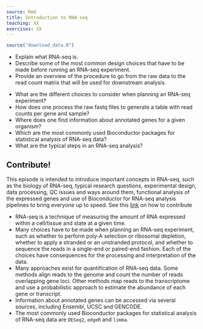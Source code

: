 ```yaml
---
source: Rmd
title: Introduction to RNA-seq
teaching: XX
exercises: XX
---
```


```r
source("download_data.R")
```

::::::::::::::::::::::::::::::::::::::: objectives

- Explain what RNA-seq is.
- Describe some of the most common design choices that have to be made before running an RNA-seq experiment.
- Provide an overview of the procedure to go from the raw data to the read count matrix that will be used for downstream analysis.

::::::::::::::::::::::::::::::::::::::::::::::::::

:::::::::::::::::::::::::::::::::::::::: questions

- What are the different choices to consider when planning an RNA-seq experiment? 
- How does one process the raw fastq files to generate a table with read counts per gene and sample?
- Where does one find information about annotated genes for a given organism?
- Which are the most commonly used Bioconductor packages for statistical analysis of RNA-seq data?
- What are the typical steps in an RNA-seq analysis?


::::::::::::::::::::::::::::::::::::::::::::::::::

:::::::::::::::::::::::::::::::::::::::::  callout

## Contribute!

This episode is intended to introduce important concepts in RNA-seq, such as the biology of RNA-seq, typical research questions, experimental design,  data processing, QC issues and ways around them, functional analysis of the expressed genes and use of Bioconductor for RNA-seq analysis pipelines to bring everyone up to speed.  See this [link](https://docs.google.com/document/d/12hUqVo2MhgYH9IT8ShJKSZgeMLzjeUh2EKdxM_siWwM/edit#) on how to contribute


::::::::::::::::::::::::::::::::::::::::::::::::::

:::::::::::::::::::::::::::::::::::::::: keypoints

- RNA-seq is a technique of measuring the amount of RNA expressed within a cell/tissue and state at a given time.
- Many choices have to be made when planning an RNA-seq experiment, such as whether to perform poly-A selection or ribosomal depletion, whether to apply a stranded or an unstranded protocol, and whether to sequence the reads in a single-end or paired-end fashion. Each of the choices have consequences for the processing and interpretation of the data. 
- Many approaches exist for quantification of RNA-seq data. Some methods align reads to the genome and count the number of reads overlapping gene loci. Other methods map reads to the transcriptome and use a probabilistic approach to estimate the abundance of each gene or transcript. 
- Information about annotated genes can be accessed via several sources, including Ensembl, UCSC and GENCODE. 
- The most commonly used Bioconductor packages for statistical analysis of RNA-seq data are `DESeq2`, `edgeR` and `limma`. 


::::::::::::::::::::::::::::::::::::::::::::::::::


